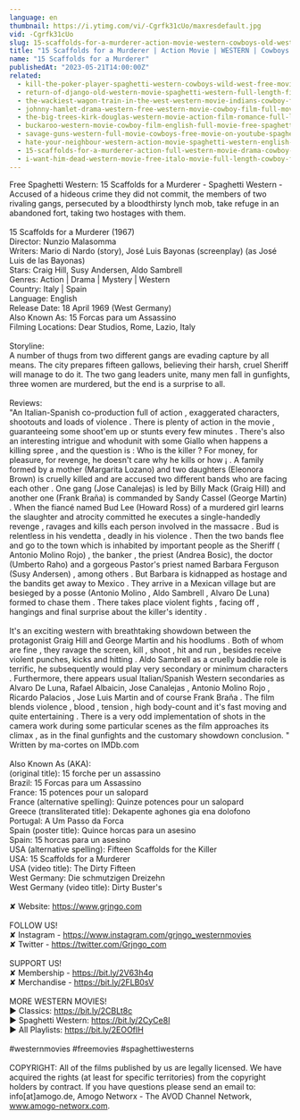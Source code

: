 ```yaml
---
language: en
thumbnail: https://i.ytimg.com/vi/-Cgrfk31cUo/maxresdefault.jpg
vid: -Cgrfk31cUo
slug: 15-scaffolds-for-a-murderer-action-movie-western-cowboys-old-west
title: "15 Scaffolds for a Murderer | Action Movie | WESTERN | Cowboys | Old West"
name: "15 Scaffolds for a Murderer"
publishedAt: "2023-05-21T14:00:00Z"
related:
  - kill-the-poker-player-spaghetti-western-cowboys-wild-west-free-movie-western-movies
  - return-of-django-old-western-movie-spaghetti-western-full-length-film-wild-west
  - the-wackiest-wagon-train-in-the-west-western-movie-indians-cowboy-film-full-length
  - johnny-hamlet-drama-western-free-western-movie-cowboy-film-full-movies
  - the-big-trees-kirk-douglas-western-movie-action-film-romance-full-length-movie
  - buckaroo-western-movie-cowboy-film-english-full-movie-free-spaghetti-western
  - savage-guns-western-full-movie-cowboys-free-movie-on-youtube-spaghetti-western
  - hate-your-neighbour-western-action-movie-spaghetti-western-english-cowboy-film
  - 15-scaffolds-for-a-murderer-action-full-western-movie-drama-cowboy-film-english
  - i-want-him-dead-western-movie-free-italo-movie-full-length-cowboy-film
---
```


Free Spaghetti Western: 15 Scaffolds for a Murderer - Spaghetti Western - Accused of a hideous crime they did not commit, the members of two rivaling gangs, persecuted by a bloodthirsty lynch mob, take refuge in an abandoned fort, taking two hostages with them. <br />
<br />
15 Scaffolds for a Murderer (1967)<br />
Director: Nunzio Malasomma<br />
Writers: Mario di Nardo (story), José Luis Bayonas (screenplay) (as José Luis de las Bayonas)<br />
Stars: Craig Hill, Susy Andersen, Aldo Sambrell <br />
Genres: Action | Drama | Mystery | Western <br />
Country: Italy | Spain<br />
Language: English<br />
Release Date: 18 April 1969 (West Germany) <br />
Also Known As: 15 Forcas para um Assassino <br />
Filming Locations: Dear Studios, Rome, Lazio, Italy <br />
<br />
Storyline:<br />
A number of thugs from two different gangs are evading capture by all means. The city prepares fifteen gallows, believing their harsh, cruel Sheriff will manage to do it. The two gang leaders unite, many men fall in gunfights, three women are murdered, but the end is a surprise to all.<br />
<br />
Reviews:<br />
"An Italian-Spanish co-production full of action , exaggerated characters, shootouts and loads of violence . There is plenty of action in the movie , guaranteeing some shoot'em up or stunts every few minutes . There's also an interesting intrigue and whodunit with some Giallo when happens a killing spree , and the question is : Who is the killer ? For money, for pleasure, for revenge, he doesn't care why he kills or how ¡ . A family formed by a mother (Margarita Lozano) and two daughters (Eleonora Brown) is cruelly killed and are accused two different bands who are facing each other . One gang (Jose Canalejas) is led by Billy Mack (Graig Hill) and another one (Frank Braña) is commanded by Sandy Cassel (George Martin) . When the fiancé named Bud Lee (Howard Ross) of a murdered girl learns the slaughter and atrocity committed he executes a single-handedly revenge , ravages and kills each person involved in the massacre . Bud is relentless in his vendetta , deadly in his violence . Then the two bands flee and go to the town which is inhabited by important people as the Sheriff ( Antonio Molino Rojo) , the banker , the priest (Andrea Bosic), the doctor (Umberto Raho) and a gorgeous Pastor's priest named Barbara Ferguson (Susy Andersen) , among others . But Barbara is kidnapped as hostage and the bandits get away to Mexico . They arrive in a Mexican village but are besieged by a posse (Antonio Molino , Aldo Sambrell , Alvaro De Luna) formed to chase them . There takes place violent fights , facing off , hangings and final surprise about the killer's identity .<br />
<br />
It's an exciting western with breathtaking showdown between the protagonist Graig Hill and George Martin and his hoodlums . Both of whom are fine , they ravage the screen, kill , shoot , hit and run , besides receive violent punches, kicks and hitting . Aldo Sambrell as a cruelly baddie role is terrific, he subsequently would play very secondary or minimum characters . Furthermore, there appears usual Italian/Spanish Western secondaries as Alvaro De Luna, Rafael Albaicin, Jose Canalejas , Antonio Molino Rojo , Ricardo Palacios , Jose Luis Martin and of course Frank Braña . The film blends violence , blood , tension , high body-count and it's fast moving and quite entertaining . There is a very odd implementation of shots in the camera work during some particular scenes as the film approaches its climax , as in the final gunfights and the customary showdown conclusion. " Written by ma-cortes on IMDb.com<br />
<br />
Also Known As (AKA):<br />
(original title): 15 forche per un assassino<br />
Brazil: 15 Forcas para um Assassino<br />
France: 15 potences pour un salopard<br />
France (alternative spelling): Quinze potences pour un salopard<br />
Greece (transliterated title): Dekapente aghones gia ena dolofono<br />
Portugal: A Um Passo da Forca<br />
Spain (poster title): Quince horcas para un asesino<br />
Spain: 15 horcas para un asesino<br />
USA (alternative spelling): Fifteen Scaffolds for the Killer<br />
USA: 15 Scaffolds for a Murderer<br />
USA (video title): The Dirty Fifteen<br />
West Germany: Die schmutzigen Dreizehn<br />
West Germany (video title): Dirty Buster's<br />
<br />
✘ Website: https://www.grjngo.com<br />
<br />
FOLLOW US!<br />
✘ Instagram - https://www.instagram.com/grjngo_westernmovies<br />
✘ Twitter - https://twitter.com/Grjngo_com<br />
<br />
SUPPORT US!<br />
✘ Membership - https://bit.ly/2V63h4q<br />
✘ Merchandise - https://bit.ly/2FLB0sV<br />
<br />
MORE WESTERN MOVIES! <br />
► Classics: https://bit.ly/2CBLt8c <br />
► Spaghetti Western: https://bit.ly/2CyCe8I <br />
► All Playlists: https://bit.ly/2EOOfIH <br />
<br />
#westernmovies #freemovies #spaghettiwesterns<br />
<br />
COPYRIGHT: All of the films published by us are legally licensed. We have acquired the rights (at least for specific territories) from the copyright holders by contract. If you have questions please send an email to: info[at]amogo.de, Amogo Networx - The AVOD Channel Network, www.amogo-networx.com.